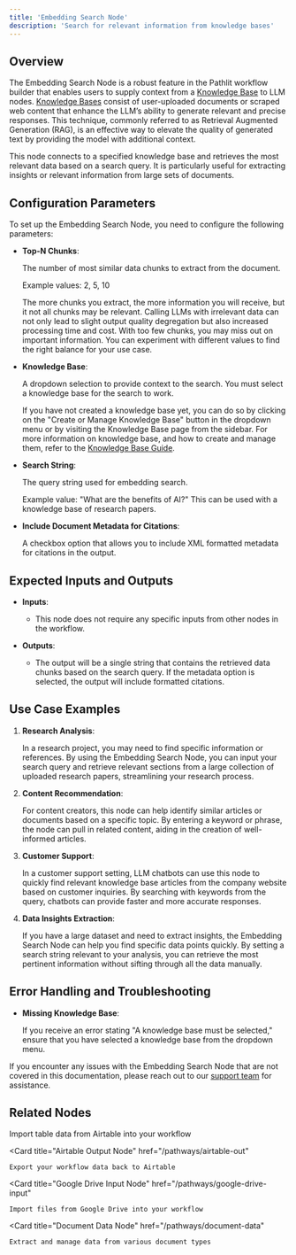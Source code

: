 ```yaml
---
title: 'Embedding Search Node'
description: 'Search for relevant information from knowledge bases'
---
```


## Overview
The Embedding Search Node is a robust feature in the Pathlit workflow builder that enables users to supply context from a [Knowledge Base](/guides/knowledge-base) to LLM nodes. [Knowledge Bases](/guides/knowledge-base) consist of user-uploaded documents or scraped web content that enhance the LLM’s ability to generate relevant and precise responses. This technique, commonly referred to as Retrieval Augmented Generation (RAG), is an effective way to elevate the quality of generated text by providing the model with additional context.

This node connects to a specified knowledge base and retrieves the most relevant data based on a search query. It is particularly useful for extracting insights or relevant information from large sets of documents.

## Configuration Parameters

To set up the Embedding Search Node, you need to configure the following parameters:

* **Top-N Chunks**:

    The number of most similar data chunks to extract from the document.

    Example values: 2, 5, 10

    The more chunks you extract, the more information you will receive, but it not all chunks may be relevant. Calling LLMs with irrelevant data can not only lead to slight output quality degregation but also increased processing time and cost. With too few chunks, you may miss out on important information. You can experiment with different values to find the right balance for your use case.

* **Knowledge Base**:

    A dropdown selection to provide context to the search. You must select a knowledge base for the search to work.

    If you have not created a knowledge base yet, you can do so by clicking on the "Create or Manage Knowledge Base" button in the dropdown menu or by visiting the Knowledge Base page from the sidebar. For more information on knowledge base, and how to create and manage them, refer to the [Knowledge Base Guide](/guides/knowledge-base).

* **Search String**:

    The query string used for embedding search.

    Example value: "What are the benefits of AI?" This can be used with a knowledge base of research papers.

* **Include Document Metadata for Citations**:

    A checkbox option that allows you to include XML formatted metadata for citations in the output.

## Expected Inputs and Outputs
- **Inputs**:
  - This node does not require any specific inputs from other nodes in the workflow.

- **Outputs**:
  - The output will be a single string that contains the retrieved data chunks based on the search query. If the metadata option is selected, the output will include formatted citations.

## Use Case Examples
1. **Research Analysis**:

    In a research project, you may need to find specific information or references. By using the Embedding Search Node, you can input your search query and retrieve relevant sections from a large collection of uploaded research papers, streamlining your research process.

2. **Content Recommendation**:

    For content creators, this node can help identify similar articles or documents based on a specific topic. By entering a keyword or phrase, the node can pull in related content, aiding in the creation of well-informed articles.

3. **Customer Support**:

    In a customer support setting, LLM chatbots can use this node to quickly find relevant knowledge base articles from the company website based on customer inquiries. By searching with keywords from the query, chatbots can provide faster and more accurate responses.

4. **Data Insights Extraction**:

    If you have a large dataset and need to extract insights, the Embedding Search Node can help you find specific data points quickly. By setting a search string relevant to your analysis, you can retrieve the most pertinent information without sifting through all the data manually.

## Error Handling and Troubleshooting
- **Missing Knowledge Base**:

    If you receive an error stating "A knowledge base must be selected," ensure that you have selected a knowledge base from the dropdown menu.

If you encounter any issues with the Embedding Search Node that are not covered in this documentation, please reach out to our [support team](mailto:dev@pathlit.ai) for assistance.

## Related Nodes
<CardGroup>
  <Card
    title="Airtable Input Node"
    href="/pathways/airtable-in"
  >
    Import table data from Airtable into your workflow
  </Card>

  <Card
    title="Airtable Output Node"
    href="/pathways/airtable-out"
  >
    Export your workflow data back to Airtable
  </Card>

  <Card
    title="Google Drive Input Node"
    href="/pathways/google-drive-input"
  >
    Import files from Google Drive into your workflow
  </Card>

  <Card
    title="Document Data Node"
    href="/pathways/document-data"
  >
    Extract and manage data from various document types
  </Card>
</CardGroup>
